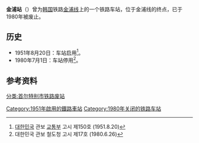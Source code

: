 {{Distinguish|金浦机场站}}
{{朝鮮半島車站資訊
|公司色 = black
|文字色 = 
|站名 = 金浦站
|圖片 = 
|pxl = 
|圖片說明 = 
|前一站 = [[若大站|若大]]
|前一站距離 =
|後一站距離 = 
|後一站 = 
|諺文 = 김포역
|朝鮮漢字 = 金浦驛
|文觀部式 =Gimpo-yeok
|馬-賴式 =Kimp'o-yŏk
|副站名 = 
|車站編號 = 
|停站路線數 = 
|所屬公司 = [[大韩民国铁道厅|大韩民国铁道厅]]
|所屬路線 = [[金浦线|金浦线]]
|距離 =9.2
|起點站 = [[富川站_(京畿道)|富川]]
|所在地 =[[首尔|首尔]][[江西区_(首尔)|江西区]]五钊洞
|車站構造 = 地面车站
|月台配置 = 
|啟用年月日 =1951年8月20日
|廢站年月日 =1980年7月1日
|上下車人次 = 
|統計年度 = 
|轉車 = 
|備註 = 
|全寬備註 = 
}}
'''金浦站'''（{{kor|諺=김포역|漢=金浦驛|羅=Gimpo yeok|f=y}}）曾为[[韩国|韩国]]铁路[[金浦线|金浦线]]上的一个铁路车站，位于金浦线的终点，已于1980年被废止。

== 历史 ==
*1951年8月20日：车站启用<ref>[[大韩民国|대한민국]] 관보 [[大韩民国国土海洋部|교통부]] 고시 제150호 (1951.8.20)</ref>。
*1980年7月1日：车站停用<ref>대한민국 관보 철도청 고시 제17호 (1980.6.26)</ref>。

== 参考资料 ==
{{reflist}}

{{金浦线}}

{{DEFAULTSORT:Gimpo}}
[[分类:首尔特别市铁路废站|分类:首尔特别市铁路废站]]
[[Category:1951年啟用的鐵路車站|Category:1951年啟用的鐵路車站]]
[[Category:1980年关闭的铁路车站|Category:1980年关闭的铁路车站]]